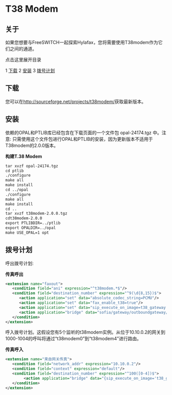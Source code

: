 # T38 Modem 

## 关于

如果您想要与FreeSWITCH一起探索Hylafax，您将需要使用T38modem作为它们之间的通道。

点击这里展开目录

1 [下载](#download)
2 [安装](#installation)
3 [拨号计划](#dialplans)

## 下载

您可以在<http://sourceforge.net/projects/t38modem/>获取最新版本。

## 安装

依赖的OPAL和PTLIB库已经包含在下载页面的一个文件包 opal-24174.tgz 中。注意: 只需使用这个文件包进行OPAL和PTLIB的安装，因为更新版本不适用于T38modem的2.0.0版本。

**构建T.38 Modem**

```xml
tar xvzf opal-24174.tgz
cd ptlib
./configure
make all
make install
cd ../opal
./configure
make all
make install
cd ..
tar xvzf t38modem-2.0.0.tgz
cdt38modem-2.0.0
export PTLIBDIR=../ptlib
export OPALDIR=../opal
make USE_OPAL=1 opt
```

## 拨号计划

呼出拨号计划:

**传真呼出**

```xml
<extension name="faxout">
   <condition field="ani" expression="^t38modem.*$"/>
   <condition field="destination_number" expression="^9(\d{8,15})$">
      <action application="set" data="absolute_codec_string=PCMU"/>
      <action application="set" data="fax_enable_t38=true"/>
      <action application="set" data="sip_execute_on_image=t38_gateway self nocng"/>
      <action application="bridge" data="sofia/gateway/outboundgateway/$1"/>
   </condition>
</extension>
```

呼入拨号计划。这假设您有5个监听的t38modem实例。从位于10.10.0.2的网关到1000-1004的呼叫将通过“t38modem0”到“t38modem4”进行路由。

**传真呼入**

```xml
<extension name="来自网关传真">
   <condition field="network_addr" expression="10.10.0.2"/>
   <condition field="context" expression="default"/>
   <condition field="destination_number" expression="^100([0-4])$">
        <action application="bridge" data="{sip_execute_on_image='t38_gateway self nocng'}user/t38modem$1@${domain_name}"/>
   </condition>
</extension>
```